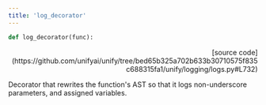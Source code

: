 ```yaml
---
title: 'log_decorator'
---
```


```python
def log_decorator(func):
```

<p align="right">[source code](https://github.com/unifyai/unify/tree/bed65b325a702b633b30710575f835c688315fa1/unify/logging/logs.py#L732)</p>

Decorator that rewrites the function's AST so that it logs non-underscore
parameters, and assigned variables.